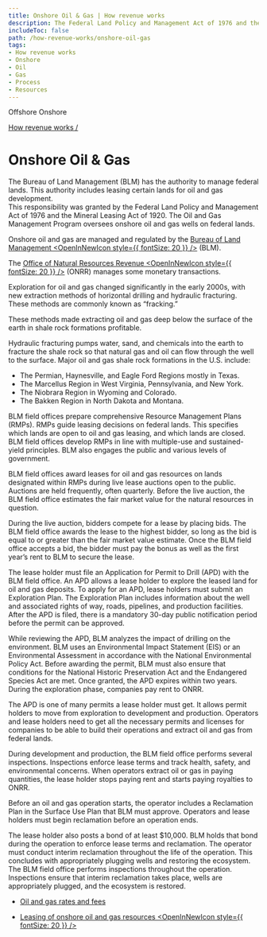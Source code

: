 ```yaml
---
title: Onshore Oil & Gas | How revenue works
description: The Federal Land Policy and Management Act of 1976 and the Mineral Leasing Act of 1920 grant BLM the authority to manage federal lands, including leasing certain lands for oil and gas development. The Oil and Gas Management Program oversees onshore oil and gas wells on federal lands.
includeToc: false
path: /how-revenue-works/onshore-oil-gas
tags:
- How revenue works
- Onshore
- Oil
- Gas
- Process
- Resources
---
```


<PageTabs>
  <PageTab alt={'Navigate to Offshore Oil and Gas'} to={'/how-revenue-works/offshore-oil-gas/'}>
    Offshore
  </PageTab>
  <PageTab>
    Onshore
  </PageTab>
</PageTabs>
<Box bgcolor='primary.main'>
<Container maxWidth="lg">
<Grid container alignItems='center'>
<Grid item xs={12} sm={8}>
<Box p={3} pl={0}>

[How revenue works /](/how-revenue-works/)


# Onshore Oil & Gas

The Bureau of Land Management (BLM) has the authority to manage federal lands. This authority includes leasing certain lands for oil and gas development.
<br />
This responsibility was granted by the Federal Land Policy and Management Act of 1976 and the Mineral Leasing Act of 1920. The Oil and Gas Management Program oversees onshore oil and gas wells on federal lands.

</Box>
</Grid>
<Grid container xs={12} sm={4} >
<Box p={3} border={4} borderTop={0} borderBottom={0} borderColor='white'>
<Grid container xs={12}>
<Grid item xs={8}>

Onshore oil and gas are managed and regulated by the [Bureau of Land Management <OpenInNewIcon style={{ fontSize: 20 }} />](https://www.blm.gov/) (BLM).

</Grid>
<Grid item xs={4}>
<Box p={4}><BlmLogoImg></BlmLogoImg></Box>
</Grid>
<Grid item xs={8}>

The [Office of Natural Resources Revenue <OpenInNewIcon style={{ fontSize: 20 }} />](http://www.onrr.gov/) (ONRR) manages some monetary transactions.

</Grid>
<Grid item xs={4}>
<Box p={4}><OnrrLogoImg></OnrrLogoImg></Box>
</Grid>
</Grid>
</Box>
</Grid>
</Grid>

</Container>
</Box>

<OnshoreOilGasBackground>

<Grid container spacing={2} alignItems='flex-start'>
<Grid item xs={12} sm={4}>
<Box p={9} m={9}  display={{ xs: 'none', sm: 'block' }}/>
<Box p={8} display={{ xs: 'block', sm: 'none' }}/>
<DidYouKnowCard>

Exploration for oil and gas changed significantly in the early 2000s, with new extraction methods of horizontal drilling and hydraulic fracturing. These methods are commonly known as “fracking.”

<CollapsibleContent>

These methods made extracting oil and gas deep below the surface of the earth in shale rock formations profitable.
<br />

Hydraulic fracturing pumps water, sand, and chemicals into the earth to fracture the shale rock so that natural gas and oil can flow through the well to the surface. 
Major oil and gas shale rock formations in the U.S. include:

- The Permian, Haynesville, and Eagle Ford Regions mostly in Texas.
- The Marcellus Region in West Virginia, Pennsylvania, and New York.
- The Niobrara Region in Wyoming and Colorado.
- The Bakken Region in North Dakota and Montana.

</CollapsibleContent>
</DidYouKnowCard>
</Grid>
<Grid item xs={12} sm={1}>
</Grid>
<Grid item xs={12} sm={7}>
<Box mt={5}>
<ProcessCard step={1} name={'Plan'}>

BLM field offices prepare comprehensive Resource Management Plans (RMPs). RMPs guide leasing decisions on federal lands.  This specifies which lands are open to oil and gas leasing, and which lands are closed. BLM field offices develop RMPs in line with multiple-use and sustained-yield principles. BLM also engages the public and various levels of government.

</ProcessCard>
<ProcessCard step={2} name={'Lease'}>

BLM field offices award leases for oil and gas resources on lands designated within RMPs during live lease auctions open to the public.  Auctions are held frequently, often quarterly. Before the live auction, the BLM field office estimates the <GlossaryTerm>fair market value</GlossaryTerm> for the natural resources in question.
<br />

During the live auction, bidders compete for a lease by placing bids. The BLM field office awards the lease to the highest bidder, so long as the bid is equal to or greater than the fair market value estimate. Once the BLM field office accepts a bid, the bidder must pay the <GlossaryTerm>bonus</GlossaryTerm> as well as the first year’s rent to BLM to secure the lease.

</ProcessCard>
<ProcessCard step={3} name={'Explore'}>

The lease holder must file an Application for Permit to Drill (APD) with the BLM field office. An APD allows a lease holder to explore the leased land for oil and gas deposits. To apply for an APD, lease holders must submit an Exploration Plan. The Exploration Plan includes information about the well and associated rights of way, roads, pipelines, and production facilities. After the APD is filed, there is a mandatory 30-day public notification period before the permit can be approved.
<br />

While reviewing the APD, BLM analyzes the impact of drilling on the environment. BLM uses an <GlossaryTerm>Environmental Impact Statement (EIS)</GlossaryTerm> or an Environmental Assessment in accordance with the National Environmental Policy Act. Before awarding the permit, BLM must also ensure that conditions for the National Historic Preservation Act and the Endangered Species Act are met. Once granted, the APD expires within two years. During the exploration phase, companies pay <GlossaryTerm>rent</GlossaryTerm> to ONRR.

</ProcessCard>
<ProcessCard step={4} name={'Develop'}>

The APD is one of many permits a lease holder must get. It allows permit holders to move from exploration to development and production. Operators and lease holders need to get all the necessary permits and licenses for companies to be able to build their operations and extract oil and gas from federal lands.
<br />

During development and production, the BLM field office performs several inspections.  Inspections enforce lease terms and track health, safety, and environmental concerns. When operators extract oil or gas in paying quantities, the lease holder stops paying rent and starts paying <GlossaryTerm>royalties</GlossaryTerm> to ONRR.

</ProcessCard>
<ProcessCard step={5} name={'Decommission and reclaim'}>

Before an oil and gas operation starts, the operator includes a Reclamation Plan in the Surface Use Plan that BLM must approve. Operators and lease holders must begin reclamation before an operation ends. 
<br />

The lease holder also posts a bond of at least $10,000. BLM holds that bond during the operation to enforce lease terms and reclamation. The operator must conduct interim reclamation throughout the life of the operation. This concludes with appropriately plugging wells and restoring the ecosystem. The BLM field office performs inspections throughout the operation. Inspections ensure that interim reclamation takes place, wells are appropriately plugged, and the ecosystem is restored.

</ProcessCard>
<ProcessCard name={'Rates and fees'} defaultExpanded={true}>

- [Oil and gas rates and fees](/how-revenue-works/revenues/#Oil-and-gas)

</ProcessCard>
<ProcessCard name={'Learn more'} defaultExpanded={true}>

- [Leasing of onshore oil and gas resources <OpenInNewIcon style={{ fontSize: 20 }} />](https://www.blm.gov/programs/energy-and-minerals/oil-and-gas/leasing)

</ProcessCard>
</Box>
</Grid>
</Grid>
</OnshoreOilGasBackground>
